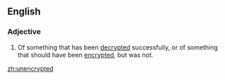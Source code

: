 ==English==

===Adjective===
{{en-adj|-|-}}

# {{context|computing}} Of something that has been [[decrypted]] successfully, or of something that should have been [[encrypted]], but was not.

[[zh:unencrypted]]